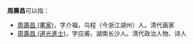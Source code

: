 '''周壽昌'''可以指：
* [[周壽昌_(畫家)|周壽昌 (畫家)]]，字介福，乌程（今浙江湖州）人。清代画家
* [[周壽昌_(道光進士)|周壽昌 (道光進士)]]，字应甫，湖南长沙人。清代政治人物、诗人

{{disambig|Cat=三字周姓人名消歧義|SHOU}}